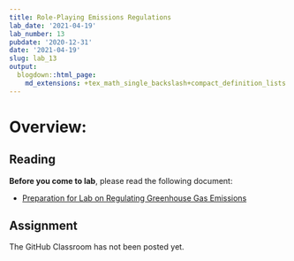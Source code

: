 ```yaml
---
title: Role-Playing Emissions Regulations
lab_date: '2021-04-19'
lab_number: 13
pubdate: '2020-12-31'
date: '2021-04-19'
slug: lab_13
output:
  blogdown::html_page:
    md_extensions: +tex_math_single_backslash+compact_definition_lists
---
```


# Overview:

## Reading

**Before you come to lab**, please read the following document:

* [Preparation for Lab on Regulating Greenhouse Gas Emissions](/lab_docs/lab_13_preparation){target="_blank"}

## Assignment

The GitHub Classroom has not been posted yet.
